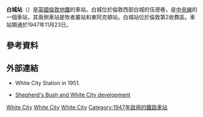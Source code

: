 {{expand|time=2016-03-09T14:00:51+00:00}}
{{TfL Translations}}
{{Infobox London station
| name             = 白城<br />White City
| symbol           = underground
| manager          = [[倫敦地鐵|倫敦地鐵]]
| locale           = [[白城_(倫敦)|白城]]
| borough          = [[漢默史密斯-富勒姆區|漢默史密斯-富勒姆]]
| platforms        = 4
| tracks           = 3
| fare_zone        = 2
| image_name       = White City stn entrance2.JPG
| caption          = 
| latitude         = {{decdeg|51|30|43.5|N|4}}
| longitude        = {{decdeg|0|13|28.5|W|4}}
| original         = {{link-en|倫敦乘客交通局|London Passenger Transport Board}}
<!--
| tubeexits05      = 5.769
| tubeexits06      = 6.723 
| tubeexits07      = {{increase}} 7.435
| tubeexits08      = {{increase}} 9.330
| tubeexits09      = {{decrease}} 7.852 -->
| interchange   = [[伍德里站|伍德里]] {{rail-interchange|london|underground}}
| interchange_note = <ref>{{Citation London station interchange May 2011}}</ref>
}}
'''白城站'''（{{lang-en|White City tube station}}）是[[英國|英國]][[倫敦地鐵|倫敦地鐵]]的車站。白城位於倫敦西部白城的伍德巷，是[[中央線_(倫敦地鐵)|中央線]]的一個車站，其兩側車站是牧者叢站和東阿克頓站。白城站位於倫敦第2收費區。車站開通於1947年11月23日。

==參考資料==
{{reflist}}
==外部連結==
*{{ltmcollection|4d/i000024d.jpg|London Transport Museum Photographic Archive}} White City Station in 1951.
*[http://www.alwaystouchout.com/project/24 Shepherd's Bush and White City development] {{Wayback|url=http://www.alwaystouchout.com/project/24 |date=20040713090039 }}

{{倫敦地鐵中央線}}

[[Category:中央線車站_(倫敦地鐵)|White City]]
[[Category:漢默史密斯-富勒姆區鐵路車站|White City]]
[[Category:倫敦通宵地鐵車站|White City]]
[[Category:1947年啟用的鐵路車站|Category:1947年啟用的鐵路車站]]